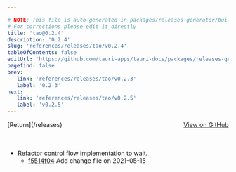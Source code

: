 ```yaml
---

# NOTE: This file is auto-generated in packages/releases-generator/build.ts
# For corrections please edit it directly
title: 'tao@0.2.4'
description: '0.2.4'
slug: 'references/releases/tao/v0.2.4'
tableOfContents: false
editUrl: 'https://github.com/tauri-apps/tauri-docs/packages/releases-generator/build.ts'
pagefind: false
prev:
   link: 'references/releases/tao/v0.2.3'
   label: '0.2.3'
next:
   link: 'references/releases/tao/v0.2.5'
   label: 'v0.2.5'
---
```


			

<ReleaseSidebar slug="references/releases/tao"  packageName="tao" />

<div style="margin-bottom:3rem; display: flex; justify-content: space-between; align-items: center"><span>[Return](/releases)</span><span><a href="https://github.com/tauri-apps/tao/releases/tag/tao-v0.2.4">View on GitHub</a></span></div>

- Refactor control flow implementation to wait.
  - [f5514f04](https://github.com/tauri-apps/tao/commit/f5514f04819f13493e75dfc844c7b06ec17bb071) Add change file on 2021-05-15

